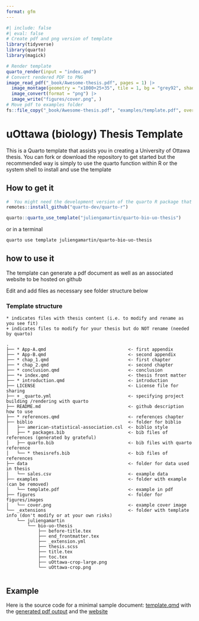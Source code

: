 ```yaml
---
format: gfm
---
```


<!-- README.md is generated from README.qmd. Please edit that file -->

```r
#| include: false
#| eval: false
# Create pdf and png version of template
library(tidyverse)
library(quarto)
library(magick)

# Render template
quarto_render(input = "index.qmd")
# Convert rendered PDF to PNG
image_read_pdf("_book/Awesome-thesis.pdf", pages = 1) |>
  image_montage(geometry = "x1000+25+35", tile = 1, bg = "grey92", shadow = TRUE) |>
  image_convert(format = "png") |>
  image_write("figures/cover.png", )
# Move pdf to examples folder
fs::file_copy("_book/Awesome-thesis.pdf", "examples/template.pdf", overwrite = TRUE)
```

# uOttawa (biology) Thesis Template

This is a Quarto template that assists you in creating a University of Ottawa thesis. You can fork or download the repository to get started but the recommended way is simply to use the quarto function within R or the system shell to install and use the template


## How to get it
``` r
#  You might need the development version of the quarto R package that you can install with
remotes::install_github("quarto-dev/quarto-r")

quarto::quarto_use_template("juliengamartin/quarto-bio-uo-thesis")
```

or in a terminal

``` bash
quarto use template juliengamartin/quarto-bio-uo-thesis
```

## how to use it 

The template can generate a pdf document as well as an associated website to be hosted on github

Edit and add files as necessary see folder structure below

### Template structure

<!-- obtained with tree -L 2 and reorganised -->
```
* indicates files with thesis content (i.e. to modify and rename as you see fit)
+ indicates files to modify for your thesis but do NOT rename (needed by quarto)

.
├── * App-A.qmd                               <- first appendix
├── * App-B.qmd                               <- second appendix
├── * chap_1.qmd                              <- first chapter
├── * chap_2.qmd                              <- second chapter
├── * conclusion.qmd                          <- conclusion
├── *+ index.qmd                              <- thesis front matter
├── * introduction.qmd                        <- introduction
├── LICENSE                                   <- License file for sharing
├── + _quarto.yml                             <- specifying project building /rendering with quarto
├── README.md                                 <- github description how to use
├── * references.qmd                          <- references chapter
├── biblio                                    <- folder for biblio
│   ├── american-statistical-association.csl  <- biblio style
│   ├── * packages.bib                        <- bib files of references (generated by grateful)
│   ├── quarto.bib                            <- bib files with quarto reference
│   └── * thesisrefs.bib                      <- bib files of references
├── data                                      <- folder for data used in thesis
│   └── sales.csv                             <- example data
├── examples                                  <- folder with example (can be removed)
│   └── template.pdf                          <- example in pdf
├── figures                                   <- folder for figures/images
│   └── cover.png                             <- example cover image
└── _extensions                               <- folder with template info (don't modify or at your own risks)
    └── juliengamartin
        └── bio-uo-thesis
            ├── before-title.tex
            ├── end_frontmatter.tex
            ├── _extension.yml
            ├── thesis.scss
            ├── title.tex
            ├── toc.tex
            ├── uOttawa-crop-large.png
            └── uOttawa-crop.png


```

## Example

Here is the source code for a minimal sample document: [template.qmd](template.qmd) with the [generated pdf output](examples/template.pdf) and the [website](https://juliengamartin.github.io/quarto-bio-uO-thesis/) 
